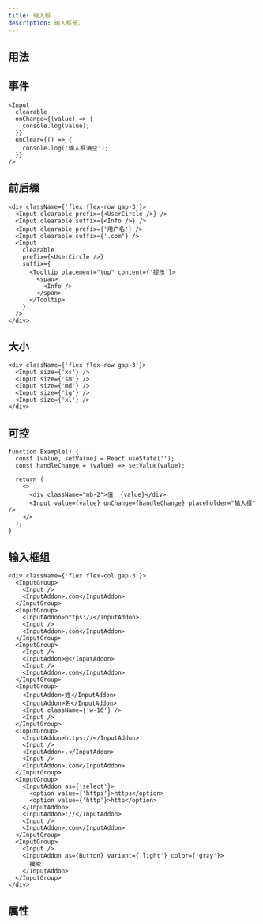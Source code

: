 ```yaml
---
title: 输入框
description: 输入框是。
---
```


## 用法

<Showcase componentName="Input" />

## 事件

```tsx preview editable
<Input
  clearable
  onChange={(value) => {
    console.log(value);
  }}
  onClear={() => {
    console.log('输入框清空');
  }}
/>
```

## 前后缀

```tsx preview editable
<div className={'flex flex-row gap-3'}>
  <Input clearable prefix={<UserCircle />} />
  <Input clearable suffix={<Info />} />
  <Input clearable prefix={'用户名'} />
  <Input clearable suffix={'.com'} />
  <Input
    clearable
    prefix={<UserCircle />}
    suffix={
      <Tooltip placement="top" content={'提示'}>
        <span>
          <Info />
        </span>
      </Tooltip>
    }
  />
</div>
```

## 大小

```tsx preview editable
<div className={'flex flex-row gap-3'}>
  <Input size={'xs'} />
  <Input size={'sm'} />
  <Input size={'md'} />
  <Input size={'lg'} />
  <Input size={'xl'} />
</div>
```

## 可控

```tsx preview editable
function Example() {
  const [value, setValue] = React.useState('');
  const handleChange = (value) => setValue(value);

  return (
    <>
      <div className="mb-2">值: {value}</div>
      <Input value={value} onChange={handleChange} placeholder="输入框" />
    </>
  );
}
```

## 输入框组

```tsx preview editable
<div className={'flex flex-col gap-3'}>
  <InputGroup>
    <Input />
    <InputAddon>.com</InputAddon>
  </InputGroup>
  <InputGroup>
    <InputAddon>https://</InputAddon>
    <Input />
    <InputAddon>.com</InputAddon>
  </InputGroup>
  <InputGroup>
    <Input />
    <InputAddon>@</InputAddon>
    <Input />
    <InputAddon>.com</InputAddon>
  </InputGroup>
  <InputGroup>
    <InputAddon>姓</InputAddon>
    <InputAddon>名</InputAddon>
    <Input className={'w-16'} />
    <Input />
  </InputGroup>
  <InputGroup>
    <InputAddon>https://</InputAddon>
    <Input />
    <InputAddon>.</InputAddon>
    <Input />
    <InputAddon>.com</InputAddon>
  </InputGroup>
  <InputGroup>
    <InputAddon as={'select'}>
      <option value={'https'}>https</option>
      <option value={'http'}>http</option>
    </InputAddon>
    <InputAddon>://</InputAddon>
    <Input />
    <InputAddon>.com</InputAddon>
  </InputGroup>
  <InputGroup>
    <Input />
    <InputAddon as={Button} variant={'light'} color={'gray'}>
      搜索
    </InputAddon>
  </InputGroup>
</div>
```

## 属性

<PropsTable componentName="Input" />
